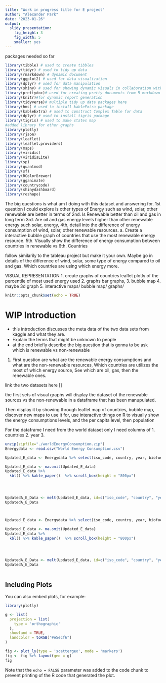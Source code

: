 ```yaml
---
title: "Work in progress title for E project"
author: "Alexander Park"
date: "2023-01-26"
output: 
  slidy_presentation: 
    fig_height: 3
    fig_width: 5
    smaller: yes
---
```

packages needed so far 
```r
library(tibble) # used to create tibbles
library(tidyr) # used to tidy up data
library(rmarkdown) # dynamic document 
library(ggplot2) # used for data visualization
library(dplyr) # used for data manipulation
library(shiny) # used for showing dynamic visuals in collaboration with ggvis
library(prettydoc)# used for creating pretty documents from R markdown
library(knitr)#for dynamic report generation
library(tidyverse)# multiple tidy up data packages here
library(hms) # used to install kableExtra package
library(kableExtra) # used to construct Complex Table for data
library(dplyr) # used to install tigris package
library(tigris) # used to make states map
#added library for other graphs
library(plotly)
library(rjson)
library(leaflet)
library(leaflet.providers)
library(maps)
library(viridis)
library(viridisLite)
library(sp)
library(quantmod)
library(sf)
library(RColorBrewer)
library(gganimate)
library(countrycode)
library(shinydashboard)
library(reshape)
```

The big questions is what am I doing with this dataset and answering for. 
1st question I could explore is other types of Energy such as wind, solar, other renewable are better in terms of 
2nd. Is Renewable better than oil and gas in long term 
3rd. Are oil and gas energy levels higher than other renewable energy such solar, energy, 
4th, detail into the difference of energy consumption of wind, solar, other renewable resources. 
 a. Create a interactive bubble graph of countries that use the most renewable energy resource. 
5th. Visually show the difference of energy consumption between countries in renewable vs 
6th. Countries 

follow similarily to the tableau project but make it your own. Maybe go in details of the difference of wind, solar, some type of energy compared to oil and gas. Which countries are using which energy more. 


VISUAL REPRESENTATION 
1. create graphs of countries leaflet plotly of the percentile of most used energy used 
2. graphs bar graphs, 
3. bubble map 
4. maybe 3d graph 
5. interactive maps/ bubble map/ graphs/ 



```r
knitr::opts_chunk$set(echo = TRUE)

```

# WIP Introduction 

- this introduction discusses the meta data of the two data sets from kaggle and what they are. 
- Explain the terms that might be unknown to people
- at the end briefly describe the big question that is gonna to be ask which is renewable vs non-renewable 

1. First question are what are the renewable energy consumptions and what are the non-renewable resources, Which countries are utilizes the most of which energy source, See which are oil, gas, then the renewable ones. 

link the two datasets here [] 

the first sets of visual graphs will display the dataset of the renewable sources vs the non-renewable in a dataframe that has been manupulated. 

Then display it by showing through leaflet map of countries, bubble map, discover new maps to use it for, use interactive things on R to visually show the energy consumptions levels, and the per capita level, then population


For the dataframe I need from the world dataset only I need columns of 
1. countries 
2. year 
3. 

```r
unzip(zipfile="./worldEnergyConsumption.zip")
Energydata <- read.csv("World Energy Consumption.csv")


```

```r
Updated_E_data <- Energydata %>% select(iso_code, country, year, biofuel_electricity, hydro_electricity, nuclear_electricity, solar_electricity, wind_electricity, other_renewable_electricity, coal_electricity, gas_electricity, oil_electricity, biofuel_elec_per_capita, hydro_elec_per_capita, nuclear_elec_per_capita, solar_elec_per_capita, wind_elec_per_capita, coal_elec_per_capita, gas_elec_per_capita, oil_elec_per_capita, population)

Updated_E_data <- na.omit(Updated_E_data)
Updated_E_data %>% 
  kbl() %>% kable_paper()  %>% scroll_box(height = "800px")




UpdatedA_E_Data <- melt(Updated_E_data, id=c("iso_code", "country", "year", "population"), variable_name = "Fuel Types", value.name = "Production" )             
UpdatedA_E_Data 




```




```r
Updated_E_data <- Energydata %>% select(iso_code, country, year, biofuel_electricity, hydro_electricity, nuclear_electricity, solar_electricity, wind_electricity, other_renewable_electricity, coal_electricity, gas_electricity, oil_electricity, biofuel_elec_per_capita, hydro_elec_per_capita, nuclear_elec_per_capita, solar_elec_per_capita, wind_elec_per_capita, coal_elec_per_capita, gas_elec_per_capita, oil_elec_per_capita, population)

Updated_E_data <- na.omit(Updated_E_data)
Updated_E_data %>% 
  kbl() %>% kable_paper()  %>% scroll_box(height = "800px")




UpdatedA_E_Data <- melt(Updated_E_data, id=c("iso_code", "country", "year", "population"), variable_name = "Fuel Types", value.name = "Production" )             
UpdatedA_E_Data 



```

## Including Plots

You can also embed plots, for example:

```r



library(plotly)

g <- list(
  projection = list(
    type = 'orthographic'
  ),
  showland = TRUE,
  landcolor = toRGB("#e5ecf6")
)

fig <- plot_ly(type = 'scattergeo', mode = 'markers')
fig <- fig %>% layout(geo = g)
fig
```

Note that the `echo = FALSE` parameter was added to the code chunk to prevent printing of the R code that generated the plot.
